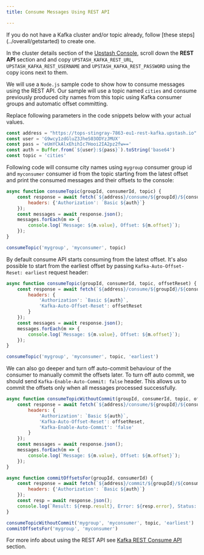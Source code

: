 ```yaml
---
title: Consume Messages Using REST API

---
```


<Info>
If you do not have a Kafka cluster and/or topic already, follow [these steps](../overall/getstarted) to create one.
</Info>

In the cluster details section of the [Upstash Console](https://console.upstash.com),
scroll down the **REST API** section and and copy `UPSTASH_KAFKA_REST_URL`, `UPSTASH_KAFKA_REST_USERNAME` and `UPSTASH_KAFKA_REST_PASSWORD`
using the copy icons next to them. 

We will use a `Node.js` sample code to show how to consume messages using the REST API. Our sample will use a topic named `cities`
and consume previously produced city names from this topic using Kafka consumer groups and automatic offset committing.

Replace following parameters in the code snippets below with your actual values.

```js
const address = "https://tops-stingray-7863-eu1-rest-kafka.upstash.io"
const user = 'G9wcy1zdGluZ3JheS03ODYzJMUX'
const pass = 'eUmYCkAlxEhihIc7Hooi2IA2pz2fw=='
const auth = Buffer.from(`${user}:${pass}`).toString('base64')
const topic = 'cities'
```

Following code will consume city names using `mygroup` consumer group id and `myconsumer` consumer id from the topic 
starting from the latest offset and print the consumed messages and their offsets to the console:

```js
async function consumeTopic(groupId, consumerId, topic) {
    const response = await fetch(`${address}/consume/${groupId}/${consumerId}/${topic}`, {
        headers: {'Authorization': `Basic ${auth}`}
    });
    const messages = await response.json();
    messages.forEach(m => {
        console.log(`Message: ${m.value}, Offset: ${m.offset}`);
    });
}

consumeTopic('mygroup', 'myconsumer', topic)
```

By default consume API starts consuming from the latest offset. It's also possible to start from the earliest offset 
by passing `Kafka-Auto-Offset-Reset: earliest` request header:

```js
async function consumeTopic(groupId, consumerId, topic, offsetReset) {
    const response = await fetch(`${address}/consume/${groupId}/${consumerId}/${topic}`, {
        headers: {
            'Authorization': `Basic ${auth}`,
            'Kafka-Auto-Offset-Reset': offsetReset
        }
    });
    const messages = await response.json();
    messages.forEach(m => {
        console.log(`Message: ${m.value}, Offset: ${m.offset}`);
    });
}

consumeTopic('mygroup', 'myconsumer', topic, 'earliest')
```

We can also go deeper and turn off auto-commit behaviour of the consumer to manually commit the offsets later. 
To turn off auto commit, we should send `Kafka-Enable-Auto-Commit: false` header. This allows us to commit 
the offsets only when all messages processed successfully.

```js
async function consumeTopicWithoutCommit(groupId, consumerId, topic, offsetReset) {
    const response = await fetch(`${address}/consume/${groupId}/${consumerId}/${topic}`, {
        headers: {
            'Authorization': `Basic ${auth}`,
            'Kafka-Auto-Offset-Reset': offsetReset,
            'Kafka-Enable-Auto-Commit': 'false'
        }
    });
    const messages = await response.json();
    messages.forEach(m => {
        console.log(`Message: ${m.value}, Offset: ${m.offset}`);
    });
}

async function commitOffsetsFor(groupId, consumerId) {
    const response = await fetch(`${address}/commit/${groupId}/${consumerId}`, {
        headers: {'Authorization': `Basic ${auth}`}
    });
    const resp = await response.json();
    console.log(`Result: ${resp.result}, Error: ${resp.error}, Status: ${resp.status}`);
}

consumeTopicWithoutCommit('mygroup', 'myconsumer', topic, 'earliest')
commitOffsetsFor('mygroup', 'myconsumer')
```


For more info about using the REST API see [Kafka REST Consume API](../rest/restconsumer#consume-api) section.

